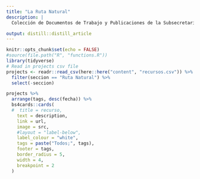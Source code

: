 ```yaml
---
title: "La Ruta Natural"
description: |
  Colección de Documentos de Trabajo y Publicaciones de la Subsecretaría de Desarrollo Estratégico relativos a La Ruta Natural

output: distill::distill_article
---
```



<!-- Remove margin under images -->
<style>
d-article img {
  margin-bottom: 0px;
}

.btn-primary {
    background-color: #74a08a;
    color: #FFFFFF;
    padding: 3px 5px 3px 5px;
    margin: 0 2px 0 2px;
    border-radius: 5px; /* Rounded edges */
    border: 0px;
}

.btn-primary:hover {
    background-color: #8a74a0;
    color: #FFFFFF;
}
</style>


```r
knitr::opts_chunk$set(echo = FALSE)
#source(file.path("R", "functions.R"))
library(tidyverse)
# Read in projects csv file 
projects <- readr::read_csv(here::here("content", "recursos.csv")) %>% 
  filter(seccion == "Ruta Natural") %>% 
  select(-seccion)

```

```r
projects %>% 
  arrange(tags, desc(fecha)) %>% 
  bs4cards::cards(
  #  title = recurso,
    text = description,
    link = url,
    image = src,
    #layout = "label-below",
    label_colour = "white",
    tags = paste("Todos;", tags),
    footer = tags,
    border_radius = 5, 
    width = 4,
    breakpoint = 2
  )


```

